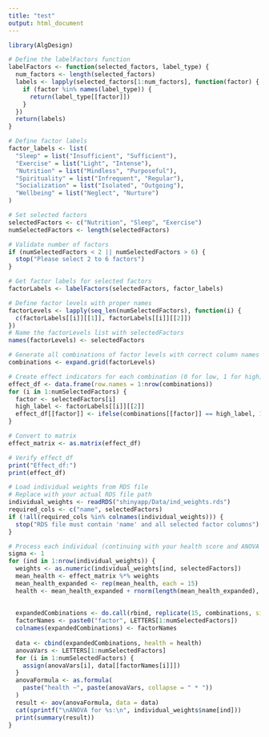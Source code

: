 ```yaml
---
title: "test"
output: html_document
---
```


```r
library(AlgDesign)

# Define the labelFactors function
labelFactors <- function(selected_factors, label_type) {
  num_factors <- length(selected_factors)
  labels <- lapply(selected_factors[1:num_factors], function(factor) {
    if (factor %in% names(label_type)) {
      return(label_type[[factor]])
    }
  })
  return(labels)
}

# Define factor labels
factor_labels <- list(
  "Sleep" = list("Insufficient", "Sufficient"),
  "Exercise" = list("Light", "Intense"),
  "Nutrition" = list("Mindless", "Purposeful"),
  "Spirituality" = list("Infrequent", "Regular"),
  "Socialization" = list("Isolated", "Outgoing"),
  "Wellbeing" = list("Neglect", "Nurture")
)

# Set selected factors
selectedFactors <- c("Nutrition", "Sleep", "Exercise")
numSelectedFactors <- length(selectedFactors)

# Validate number of factors
if (numSelectedFactors < 2 || numSelectedFactors > 6) {
  stop("Please select 2 to 6 factors")
}

# Get factor labels for selected factors
factorLabels <- labelFactors(selectedFactors, factor_labels)

# Define factor levels with proper names
factorLevels <- lapply(seq_len(numSelectedFactors), function(i) {
  c(factorLabels[[i]][[1]], factorLabels[[i]][[2]])
})
# Name the factorLevels list with selectedFactors
names(factorLevels) <- selectedFactors

# Generate all combinations of factor levels with correct column names
combinations <- expand.grid(factorLevels)

# Create effect indicators for each combination (0 for low, 1 for high)
effect_df <- data.frame(row.names = 1:nrow(combinations))
for (i in 1:numSelectedFactors) {
  factor <- selectedFactors[i]
  high_label <- factorLabels[[i]][[2]]
  effect_df[[factor]] <- ifelse(combinations[[factor]] == high_label, 1, 0)
}

# Convert to matrix
effect_matrix <- as.matrix(effect_df)

# Verify effect_df
print("Effect_df:")
print(effect_df)

# Load individual weights from RDS file
# Replace with your actual RDS file path
individual_weights <- readRDS("shinyapp/Data/ind_weights.rds")
required_cols <- c("name", selectedFactors)
if (!all(required_cols %in% colnames(individual_weights))) {
  stop("RDS file must contain 'name' and all selected factor columns")
}

# Process each individual (continuing with your health score and ANOVA logic)
sigma <- 1
for (ind in 1:nrow(individual_weights)) {
  weights <- as.numeric(individual_weights[ind, selectedFactors])
  mean_health <- effect_matrix %*% weights
  mean_health_expanded <- rep(mean_health, each = 15)
  health <- mean_health_expanded + rnorm(length(mean_health_expanded), 0, sigma)
  
  
  expandedCombinations <- do.call(rbind, replicate(15, combinations, simplify = FALSE))
  factorNames <- paste0("factor", LETTERS[1:numSelectedFactors])
  colnames(expandedCombinations) <- factorNames
  
  data <- cbind(expandedCombinations, health = health)
  anovaVars <- LETTERS[1:numSelectedFactors]
  for (i in 1:numSelectedFactors) {
    assign(anovaVars[i], data[[factorNames[i]]])
  }
  anovaFormula <- as.formula(
    paste("health ~", paste(anovaVars, collapse = " * "))
  )
  result <- aov(anovaFormula, data = data)
  cat(sprintf("\nANOVA for %s:\n", individual_weights$name[ind]))
  print(summary(result))
}
```


